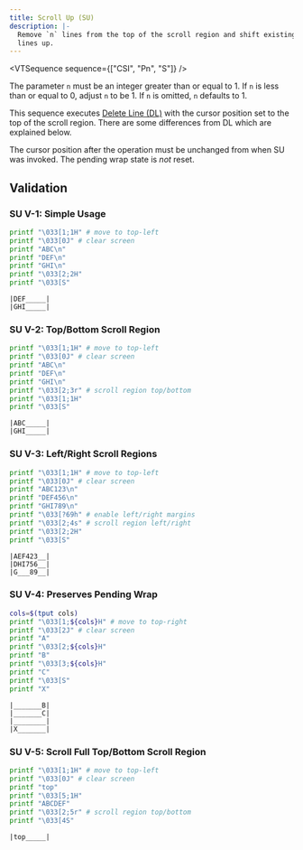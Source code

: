 ```yaml
---
title: Scroll Up (SU)
description: |-
  Remove `n` lines from the top of the scroll region and shift existing
  lines up.
---
```


<VTSequence sequence={["CSI", "Pn", "S"]} />

The parameter `n` must be an integer greater than or equal to 1. If `n` is less than
or equal to 0, adjust `n` to be 1. If `n` is omitted, `n` defaults to 1.

This sequence executes [Delete Line (DL)](/vt/dl) with the cursor position
set to the top of the scroll region. There are some differences from DL
which are explained below.

The cursor position after the operation must be unchanged from when SU was
invoked. The pending wrap state is _not_ reset.

## Validation

### SU V-1: Simple Usage

```bash
printf "\033[1;1H" # move to top-left
printf "\033[0J" # clear screen
printf "ABC\n"
printf "DEF\n"
printf "GHI\n"
printf "\033[2;2H"
printf "\033[S"
```

```
|DEF_____|
|GHI_____|
```

### SU V-2: Top/Bottom Scroll Region

```bash
printf "\033[1;1H" # move to top-left
printf "\033[0J" # clear screen
printf "ABC\n"
printf "DEF\n"
printf "GHI\n"
printf "\033[2;3r" # scroll region top/bottom
printf "\033[1;1H"
printf "\033[S"
```

```
|ABC_____|
|GHI_____|
```

### SU V-3: Left/Right Scroll Regions

```bash
printf "\033[1;1H" # move to top-left
printf "\033[0J" # clear screen
printf "ABC123\n"
printf "DEF456\n"
printf "GHI789\n"
printf "\033[?69h" # enable left/right margins
printf "\033[2;4s" # scroll region left/right
printf "\033[2;2H"
printf "\033[S"
```

```
|AEF423__|
|DHI756__|
|G___89__|
```

### SU V-4: Preserves Pending Wrap

```bash
cols=$(tput cols)
printf "\033[1;${cols}H" # move to top-right
printf "\033[2J" # clear screen
printf "A"
printf "\033[2;${cols}H"
printf "B"
printf "\033[3;${cols}H"
printf "C"
printf "\033[S"
printf "X"
```

```
|_______B|
|_______C|
|________|
|X_______|
```

### SU V-5: Scroll Full Top/Bottom Scroll Region

```bash
printf "\033[1;1H" # move to top-left
printf "\033[0J" # clear screen
printf "top"
printf "\033[5;1H"
printf "ABCDEF"
printf "\033[2;5r" # scroll region top/bottom
printf "\033[4S"
```

```
|top_____|
```
